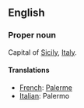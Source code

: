 ==English==

===Proper noun===

Capital of [[Sicily]], [[Italy]].

====Translations====

*[[French]]: [[Palerme]]
*[[Italian]]: Palermo